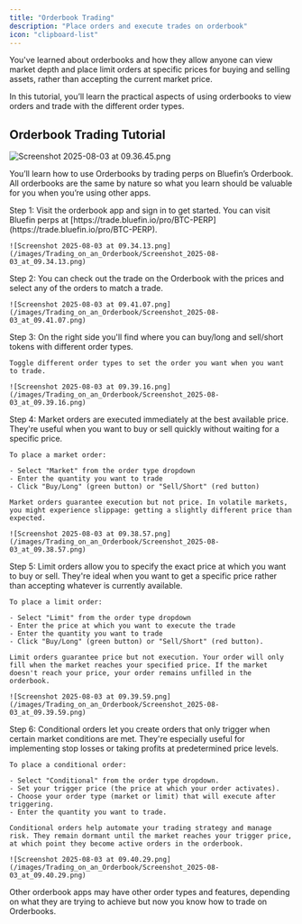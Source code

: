 ```yaml
---
title: "Orderbook Trading"
description: "Place orders and execute trades on orderbook"
icon: "clipboard-list"
---
```


You've learned about orderbooks and how they allow anyone can view market depth and place limit orders at specific prices for buying and selling assets, rather than accepting the current market price.

In this tutorial, you’ll learn the practical aspects of using orderbooks to view orders and trade with the different order types.

## Orderbook Trading Tutorial

![Screenshot 2025-08-03 at 09.36.45.png](/images/Trading_on_an_Orderbook/Screenshot_2025-08-03_at_09.36.45.png)

You’ll learn how to use Orderbooks by trading perps on Bluefin’s Orderbook. All orderbooks are the same by nature so what you learn should be valuable for you when you’re using other apps.

<Steps>
  <Step title="Visit the Orderbook App" icon="globe">
    Step 1: Visit the orderbook app and sign in to get started. You can visit Bluefin perps at [https://trade.bluefin.io/pro/BTC-PERP](https://trade.bluefin.io/pro/BTC-PERP).

    ![Screenshot 2025-08-03 at 09.34.13.png](/images/Trading_on_an_Orderbook/Screenshot_2025-08-03_at_09.34.13.png)
  </Step>
  
  <Step title="Check Out the Orderbook" icon="list">
    Step 2: You can check out the trade on the Orderbook with the prices and select any of the orders to match a trade. 

    ![Screenshot 2025-08-03 at 09.41.07.png](/images/Trading_on_an_Orderbook/Screenshot_2025-08-03_at_09.41.07.png)
  </Step>
  
  <Step title="Check out the Trading Section" icon="chart-line">
    Step 3: On the right side you'll find where you can buy/long and sell/short tokens with different order types.

    Toggle different order types to set the order you want when you want to trade.

    ![Screenshot 2025-08-03 at 09.39.16.png](/images/Trading_on_an_Orderbook/Screenshot_2025-08-03_at_09.39.16.png)
  </Step>
  
  <Step title="Place Market Orders" icon="bolt">
    Step 4: Market orders are executed immediately at the best available price. They're useful when you want to buy or sell quickly without waiting for a specific price.

    To place a market order:

    - Select "Market" from the order type dropdown
    - Enter the quantity you want to trade
    - Click "Buy/Long" (green button) or "Sell/Short" (red button)

    Market orders guarantee execution but not price. In volatile markets, you might experience slippage: getting a slightly different price than expected.

    ![Screenshot 2025-08-03 at 09.38.57.png](/images/Trading_on_an_Orderbook/Screenshot_2025-08-03_at_09.38.57.png)
  </Step>
  
  <Step title="Place Limit Orders" icon="target">
    Step 5: Limit orders allow you to specify the exact price at which you want to buy or sell. They're ideal when you want to get a specific price rather than accepting whatever is currently available.

    To place a limit order:

    - Select "Limit" from the order type dropdown
    - Enter the price at which you want to execute the trade
    - Enter the quantity you want to trade
    - Click "Buy/Long" (green button) or "Sell/Short" (red button).

    Limit orders guarantee price but not execution. Your order will only fill when the market reaches your specified price. If the market doesn't reach your price, your order remains unfilled in the orderbook.

    ![Screenshot 2025-08-03 at 09.39.59.png](/images/Trading_on_an_Orderbook/Screenshot_2025-08-03_at_09.39.59.png)
  </Step>
  
  <Step title="Place Conditional Orders" icon="cog">
    Step 6: Conditional orders let you create orders that only trigger when certain market conditions are met. They're especially useful for implementing stop losses or taking profits at predetermined price levels.

    To place a conditional order:

    - Select "Conditional" from the order type dropdown.
    - Set your trigger price (the price at which your order activates).
    - Choose your order type (market or limit) that will execute after triggering.
    - Enter the quantity you want to trade.

    Conditional orders help automate your trading strategy and manage risk. They remain dormant until the market reaches your trigger price, at which point they become active orders in the orderbook.

    ![Screenshot 2025-08-03 at 09.40.29.png](/images/Trading_on_an_Orderbook/Screenshot_2025-08-03_at_09.40.29.png)
  </Step>
</Steps>

Other orderbook apps may have other order types and features, depending on what they are trying to achieve but now you know how to trade on Orderbooks.